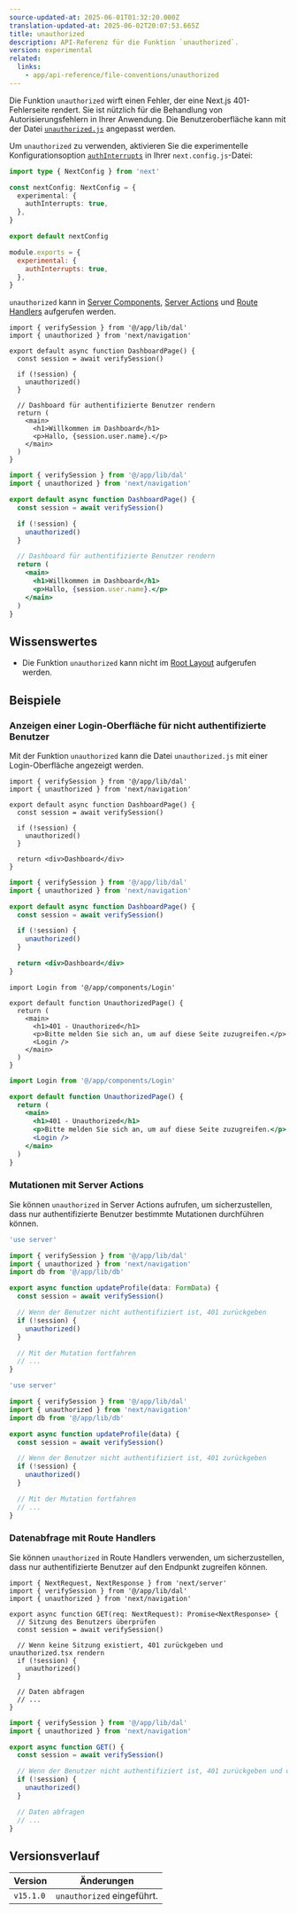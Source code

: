 ```yaml
---
source-updated-at: 2025-06-01T01:32:20.000Z
translation-updated-at: 2025-06-02T20:07:53.665Z
title: unauthorized
description: API-Referenz für die Funktion `unauthorized`.
version: experimental
related:
  links:
    - app/api-reference/file-conventions/unauthorized
---
```


Die Funktion `unauthorized` wirft einen Fehler, der eine Next.js 401-Fehlerseite rendert. Sie ist nützlich für die Behandlung von Autorisierungsfehlern in Ihrer Anwendung. Die Benutzeroberfläche kann mit der Datei [`unauthorized.js`](/docs/app/api-reference/file-conventions/unauthorized) angepasst werden.

Um `unauthorized` zu verwenden, aktivieren Sie die experimentelle Konfigurationsoption [`authInterrupts`](/docs/app/api-reference/config/next-config-js/authInterrupts) in Ihrer `next.config.js`-Datei:

```ts filename="next.config.ts" switcher
import type { NextConfig } from 'next'

const nextConfig: NextConfig = {
  experimental: {
    authInterrupts: true,
  },
}

export default nextConfig
```

```js filename="next.config.js" switcher
module.exports = {
  experimental: {
    authInterrupts: true,
  },
}
```

`unauthorized` kann in [Server Components](/docs/app/getting-started/server-and-client-components), [Server Actions](/docs/app/building-your-application/data-fetching/server-actions-and-mutations) und [Route Handlers](/docs/app/building-your-application/routing/route-handlers) aufgerufen werden.

```tsx filename="app/dashboard/page.tsx" switcher
import { verifySession } from '@/app/lib/dal'
import { unauthorized } from 'next/navigation'

export default async function DashboardPage() {
  const session = await verifySession()

  if (!session) {
    unauthorized()
  }

  // Dashboard für authentifizierte Benutzer rendern
  return (
    <main>
      <h1>Willkommen im Dashboard</h1>
      <p>Hallo, {session.user.name}.</p>
    </main>
  )
}
```

```jsx filename="app/dashboard/page.js" switcher
import { verifySession } from '@/app/lib/dal'
import { unauthorized } from 'next/navigation'

export default async function DashboardPage() {
  const session = await verifySession()

  if (!session) {
    unauthorized()
  }

  // Dashboard für authentifizierte Benutzer rendern
  return (
    <main>
      <h1>Willkommen im Dashboard</h1>
      <p>Hallo, {session.user.name}.</p>
    </main>
  )
}
```

## Wissenswertes

- Die Funktion `unauthorized` kann nicht im [Root Layout](/docs/app/api-reference/file-conventions/layout#root-layout) aufgerufen werden.

## Beispiele

### Anzeigen einer Login-Oberfläche für nicht authentifizierte Benutzer

Mit der Funktion `unauthorized` kann die Datei `unauthorized.js` mit einer Login-Oberfläche angezeigt werden.

```tsx filename="app/dashboard/page.tsx" switcher
import { verifySession } from '@/app/lib/dal'
import { unauthorized } from 'next/navigation'

export default async function DashboardPage() {
  const session = await verifySession()

  if (!session) {
    unauthorized()
  }

  return <div>Dashboard</div>
}
```

```jsx filename="app/dashboard/page.js" switcher
import { verifySession } from '@/app/lib/dal'
import { unauthorized } from 'next/navigation'

export default async function DashboardPage() {
  const session = await verifySession()

  if (!session) {
    unauthorized()
  }

  return <div>Dashboard</div>
}
```

```tsx filename="app/unauthorized.tsx" switcher
import Login from '@/app/components/Login'

export default function UnauthorizedPage() {
  return (
    <main>
      <h1>401 - Unauthorized</h1>
      <p>Bitte melden Sie sich an, um auf diese Seite zuzugreifen.</p>
      <Login />
    </main>
  )
}
```

```jsx filename="app/unauthorized.js" switcher
import Login from '@/app/components/Login'

export default function UnauthorizedPage() {
  return (
    <main>
      <h1>401 - Unauthorized</h1>
      <p>Bitte melden Sie sich an, um auf diese Seite zuzugreifen.</p>
      <Login />
    </main>
  )
}
```

### Mutationen mit Server Actions

Sie können `unauthorized` in Server Actions aufrufen, um sicherzustellen, dass nur authentifizierte Benutzer bestimmte Mutationen durchführen können.

```ts filename="app/actions/update-profile.ts" switcher
'use server'

import { verifySession } from '@/app/lib/dal'
import { unauthorized } from 'next/navigation'
import db from '@/app/lib/db'

export async function updateProfile(data: FormData) {
  const session = await verifySession()

  // Wenn der Benutzer nicht authentifiziert ist, 401 zurückgeben
  if (!session) {
    unauthorized()
  }

  // Mit der Mutation fortfahren
  // ...
}
```

```js filename="app/actions/update-profile.js" switcher
'use server'

import { verifySession } from '@/app/lib/dal'
import { unauthorized } from 'next/navigation'
import db from '@/app/lib/db'

export async function updateProfile(data) {
  const session = await verifySession()

  // Wenn der Benutzer nicht authentifiziert ist, 401 zurückgeben
  if (!session) {
    unauthorized()
  }

  // Mit der Mutation fortfahren
  // ...
}
```

### Datenabfrage mit Route Handlers

Sie können `unauthorized` in Route Handlers verwenden, um sicherzustellen, dass nur authentifizierte Benutzer auf den Endpunkt zugreifen können.

```tsx filename="app/api/profile/route.ts" switcher
import { NextRequest, NextResponse } from 'next/server'
import { verifySession } from '@/app/lib/dal'
import { unauthorized } from 'next/navigation'

export async function GET(req: NextRequest): Promise<NextResponse> {
  // Sitzung des Benutzers überprüfen
  const session = await verifySession()

  // Wenn keine Sitzung existiert, 401 zurückgeben und unauthorized.tsx rendern
  if (!session) {
    unauthorized()
  }

  // Daten abfragen
  // ...
}
```

```jsx filename="app/api/profile/route.js" switcher
import { verifySession } from '@/app/lib/dal'
import { unauthorized } from 'next/navigation'

export async function GET() {
  const session = await verifySession()

  // Wenn der Benutzer nicht authentifiziert ist, 401 zurückgeben und unauthorized.tsx rendern
  if (!session) {
    unauthorized()
  }

  // Daten abfragen
  // ...
}
```

## Versionsverlauf

| Version   | Änderungen                    |
| --------- | ----------------------------- |
| `v15.1.0` | `unauthorized` eingeführt.    |